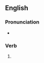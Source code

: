 ==English==

===Pronunciation===
* {{IPA|/paɪpt/|lang=en}}

===Verb===
{{head|en|verb form}}

# {{en-past of|pipe}}